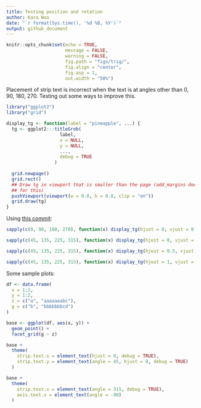 ```yaml
---
title: Testing position and rotation
author: Kara Woo
date: "`r format(Sys.time(), '%d %B, %Y')`"
output: github_document
---
```


```r
knitr::opts_chunk$set(echo = TRUE,
                      message = FALSE,
                      warning = FALSE,
                      fig.path = "figs/trig/",
                      fig.align = "center",
                      fig.asp = 1,
                      out.width = "50%")
```

Placement of strip text is incorrect when the text is at angles other than 0,
90, 180, 270. Testing out some ways to improve this.

```r
library("ggplot2")
library("grid")
```

```r
display_tg <- function(label = "pineapple", ...) {
  tg <- ggplot2:::titleGrob(
                    label,
                    x = NULL,
                    y = NULL,
                    ...,
                    debug = TRUE
                  )
  
  grid.newpage()
  grid.rect()
  ## Draw tg in viewport that is smaller than the page (add_margins doesn't work
  ## for this)
  pushViewport(viewport(w = 0.8, h = 0.8, clip = "on"))
  grid.draw(tg)
}
```

Using [this commit](https://github.com/karawoo/ggplot2/commit/c655de255247feb2bcebb16c421eed37a6f4ca10):

```r
sapply(c(0, 90, 180, 270), function(x) display_tg(hjust = 0, vjust = 0, angle = x))
```

```r
sapply(c(45, 135, 225, 315), function(x) display_tg(hjust = 0, vjust = 0, angle = x))
```

```r
sapply(c(45, 135, 225, 315), function(x) display_tg(hjust = 0.5, vjust = 0.5, angle = x))
```

```r
sapply(c(45, 135, 225, 315), function(x) display_tg(hjust = 1, vjust = 1, angle = x))
```

Some sample plots:

```r
df <- data.frame(
  x = 1:2,
  y = 1:2,
  z = c("a", "aaaaaaabc"),
  g = c("b", "bbbbbbbcd")
)

base <- ggplot(df, aes(x, y)) + 
  geom_point() +
  facet_grid(g ~ z)

base + 
  theme(
    strip.text.x = element_text(hjust = 0, debug = TRUE),
    strip.text.y = element_text(angle = 45, hjust = 0, debug = TRUE)
  )

base + 
  theme(
    strip.text.x = element_text(angle = 315, debug = TRUE),
    axis.text.x = element_text(angle = -90)
  )
```
